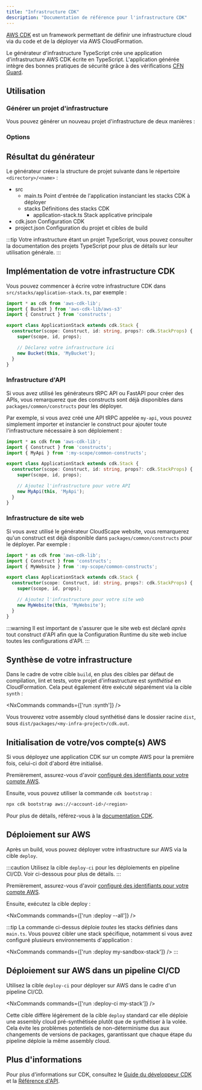 ```yaml
---
title: "Infrastructure CDK"
description: "Documentation de référence pour l'infrastructure CDK"
---
```





[AWS CDK](https://docs.aws.amazon.com/cdk/v2/guide/home.html) est un framework permettant de définir une infrastructure cloud via du code et de la déployer via AWS CloudFormation.

Le générateur d'infrastructure TypeScript crée une application d'infrastructure AWS CDK écrite en TypeScript. L'application générée intègre des bonnes pratiques de sécurité grâce à des vérifications [CFN Guard](https://docs.aws.amazon.com/cfn-guard/latest/ug/what-is-guard.html).

## Utilisation

### Générer un projet d'infrastructure

Vous pouvez générer un nouveau projet d'infrastructure de deux manières :

<RunGenerator generator="ts#infra" />

### Options

<GeneratorParameters generator="ts#infra" />

## Résultat du générateur

Le générateur créera la structure de projet suivante dans le répertoire `<directory>/<name>` :

<FileTree>

  - src
    - main.ts Point d'entrée de l'application instanciant les stacks CDK à déployer
    - stacks Définitions des stacks CDK
      - application-stack.ts Stack applicative principale
  - cdk.json Configuration CDK
  - project.json Configuration du projet et cibles de build

</FileTree>

:::tip
Votre infrastructure étant un projet TypeScript, vous pouvez consulter la <Link path="guides/typescript-project">documentation des projets TypeScript</Link> pour plus de détails sur leur utilisation générale.
:::

## Implémentation de votre infrastructure CDK

Vous pouvez commencer à écrire votre infrastructure CDK dans `src/stacks/application-stack.ts`, par exemple :

```ts title="src/stacks/application-stack.ts" {9-10}
import * as cdk from 'aws-cdk-lib';
import { Bucket } from 'aws-cdk-lib/aws-s3'
import { Construct } from 'constructs';

export class ApplicationStack extends cdk.Stack {
  constructor(scope: Construct, id: string, props?: cdk.StackProps) {
    super(scope, id, props);

    // Déclarez votre infrastructure ici
    new Bucket(this, 'MyBucket');
  }
}
```

### Infrastructure d'API

Si vous avez utilisé les générateurs <Link path="guides/trpc">tRPC API</Link> ou <Link path="guides/fastapi">FastAPI</Link> pour créer des APIs, vous remarquerez que des constructs sont déjà disponibles dans `packages/common/constructs` pour les déployer.

Par exemple, si vous avez créé une API tRPC appelée `my-api`, vous pouvez simplement importer et instancier le construct pour ajouter toute l'infrastructure nécessaire à son déploiement :

```ts title="src/stacks/application-stack.ts" {3, 9-10}
import * as cdk from 'aws-cdk-lib';
import { Construct } from 'constructs';
import { MyApi } from ':my-scope/common-constructs';

export class ApplicationStack extends cdk.Stack {
  constructor(scope: Construct, id: string, props?: cdk.StackProps) {
    super(scope, id, props);

    // Ajoutez l'infrastructure pour votre API
    new MyApi(this, 'MyApi');
  }
}
```

### Infrastructure de site web

Si vous avez utilisé le générateur <Link path="guides/cloudscape-website">CloudScape website</Link>, vous remarquerez qu'un construct est déjà disponible dans `packages/common/constructs` pour le déployer. Par exemple :

```ts title="src/stacks/application-stack.ts" {3, 9-10}
import * as cdk from 'aws-cdk-lib';
import { Construct } from 'constructs';
import { MyWebsite } from ':my-scope/common-constructs';

export class ApplicationStack extends cdk.Stack {
  constructor(scope: Construct, id: string, props?: cdk.StackProps) {
    super(scope, id, props);

    // Ajoutez l'infrastructure pour votre site web
    new MyWebsite(this, 'MyWebsite');
  }
}
```

:::warning
Il est important de s'assurer que le site web est déclaré _après_ tout construct d'API afin que la <Link path="guides/cloudscape-website#runtime-configuration">Configuration Runtime</Link> du site web inclue toutes les configurations d'API.
:::

## Synthèse de votre infrastructure

Dans le cadre de votre cible `build`, en plus des <Link path="guides/typescript-project#building">cibles par défaut de compilation, lint et tests</Link>, votre projet d'infrastructure est _synthétisé_ en CloudFormation. Cela peut également être exécuté séparément via la cible `synth` :

<NxCommands commands={['run <my-infra>:synth']} />

Vous trouverez votre assembly cloud synthétisé dans le dossier racine `dist`, sous `dist/packages/<my-infra-project>/cdk.out`.

## Initialisation de votre/vos compte(s) AWS

Si vous déployez une application CDK sur un compte AWS pour la première fois, celui-ci doit d'abord être initialisé.

Premièrement, assurez-vous d'avoir [configuré des identifiants pour votre compte AWS](https://docs.aws.amazon.com/sdkref/latest/guide/access.html).

Ensuite, vous pouvez utiliser la commande `cdk bootstrap` :

```bash
npx cdk bootstrap aws://<account-id>/<region>
```

Pour plus de détails, référez-vous à la [documentation CDK](https://docs.aws.amazon.com/cdk/v2/guide/bootstrapping-env.html).

## Déploiement sur AWS

Après un build, vous pouvez déployer votre infrastructure sur AWS via la cible `deploy`.

:::caution
Utilisez la cible `deploy-ci` pour les déploiements en pipeline CI/CD. Voir ci-dessous pour plus de détails.
:::

Premièrement, assurez-vous d'avoir [configuré des identifiants pour votre compte AWS](https://docs.aws.amazon.com/sdkref/latest/guide/access.html).

Ensuite, exécutez la cible deploy :

<NxCommands commands={['run <my-infra>:deploy --all']} />

:::tip
La commande ci-dessus déploie _toutes_ les stacks définies dans `main.ts`. Vous pouvez cibler une stack spécifique, notamment si vous avez configuré plusieurs environnements d'application :

<NxCommands commands={['run <my-infra>:deploy my-sandbox-stack']} />
:::

## Déploiement sur AWS dans un pipeline CI/CD

Utilisez la cible `deploy-ci` pour déployer sur AWS dans le cadre d'un pipeline CI/CD.

<NxCommands commands={['run <my-infra>:deploy-ci my-stack']} />

Cette cible diffère légèrement de la cible `deploy` standard car elle déploie une assembly cloud pré-synthétisée plutôt que de synthétiser à la volée. Cela évite les problèmes potentiels de non-déterminisme dus aux changements de versions de packages, garantissant que chaque étape du pipeline déploie la même assembly cloud.

## Plus d'informations

Pour plus d'informations sur CDK, consultez le [Guide du développeur CDK](https://docs.aws.amazon.com/cdk/v2/guide/core_concepts.html) et la [Référence d'API](https://docs.aws.amazon.com/cdk/api/v2/docs/aws-construct-library.html).